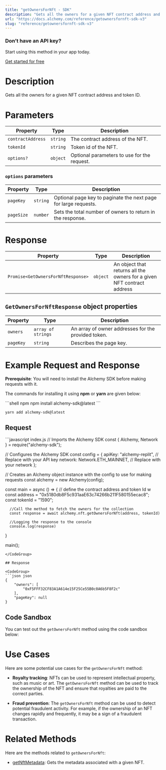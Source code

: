 ```yaml
---
title: "getOwnersForNft - SDK"
description: "Gets all the owners for a given NFT contract address and token ID."
url: "https://docs.alchemy.com/reference/getownersfornft-sdk-v3"
slug: "reference/getownersfornft-sdk-v3"
---
```



### Don’t have an API key?

Start using this method in your app today.

[Get started for free](https://dashboard.alchemy.com/signup/?a=estimateGas)

# Description

Gets all the owners for a given NFT contract address and token ID.

# Parameters

| Property          | Type     | Description                                 |
| ----------------- | -------- | ------------------------------------------- |
| `contractAddress` | `string` | The contract address of the NFT.            |
| `tokenId`         | `string` | Token id of the NFT.                        |
| `options?`        | `object` | Optional parameters to use for the request. |

### `options` parameters

| Property   | Type     | Description                                                     |
| ---------- | -------- | --------------------------------------------------------------- |
| `pageKey`  | `string` | Optional page key to paginate the next page for large requests. |
| `pageSize` | `number` | Sets the total number of owners to return in the response.      |

# Response

| Property                           | Type     | Description                                                            |
| ---------------------------------- | -------- | ---------------------------------------------------------------------- |
| `Promise<GetOwnersForNftResponse>` | `object` | An object that returns all the owners for a given NFT contract address |

## `GetOwnersForNftResponse` object properties

| Property  | Type               | Description                                         |
| --------- | ------------------ | --------------------------------------------------- |
| `owners`  | `array of strings` | An array of owner addresses for the provided token. |
| `pageKey` | `string`           | Describes the page key.                             |

# Example Request and Response

**Prerequisite**: You will need to install the Alchemy SDK before making requests with it.

The commands for installing it using **npm** or **yarn** are given below:

<CodeGroup>
  ```shell npm
  npm install alchemy-sdk@latest
  ```

  ```shell yarn
  yarn add alchemy-sdk@latest
  ```
</CodeGroup>

## Request

<CodeGroup>
  ```javascript index.js
  // Imports the Alchemy SDK
  const { Alchemy, Network } = require("alchemy-sdk");

  // Configures the Alchemy SDK
  const config = {
      apiKey: "alchemy-replit", // Replace with your API key
      network: Network.ETH_MAINNET, // Replace with your network
  };

  // Creates an Alchemy object instance with the config to use for making requests
  const alchemy = new Alchemy(config);

  const main = async () => {
      // define the contract address and token Id w
      const address = "0x5180db8F5c931aaE63c74266b211F580155ecac8";
      const tokenId = "1590";

      //Call the method to fetch the owners for the collection
      const response = await alchemy.nft.getOwnersForNft(address, tokenId)

      //Logging the response to the console
      console.log(response)
  }

  main();
  ```
</CodeGroup>

## Response

<CodeGroup>
  ```json json
  {
      "owners": [
          "0xF5FFF32CF83A1A614e15F25Ce55B0c0A6b5F8F2c"
      ],
      "pageKey": null
  }
  ```
</CodeGroup>

## Code Sandbox

You can test out the `getOwnersForNft` method using the code sandbox below:

# Use Cases

Here are some potential use cases for the `getOwnersForNft` method:

* **Royalty tracking**: NFTs can be used to represent intellectual property, such as music or art. The `getOwnersForNft` method can be used to track the ownership of the NFT and ensure that royalties are paid to the correct parties.

* **Fraud prevention**: The `getOwnersForNft` method can be used to detect potential fraudulent activity. For example, if the ownership of an NFT changes rapidly and frequently, it may be a sign of a fraudulent transaction.

# Related Methods

Here are the methods related to `getOwnersForNft`:

* [getNftMetadata](/reference/getnftmetadata-sdk): Gets the metadata associated with a given NFT.
